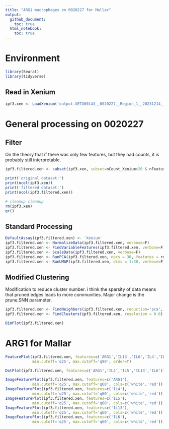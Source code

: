 ```yaml
---
title: "ARG1 macrophages on 0020227 for Mallar"
output: 
  github_document:
    toc: true
  html_notebook:
    toc: true
---
```

# Environment
```r
library(Seurat)
library(tidyverse)
```
## Read in Xenium 
```r
ipf3.xen <- LoadXenium('output-XETG00143__0020227__Region_1__20231214__022306/')
```
# General processing on 0020227 
## Filter
On the theory that if there was only few features, but they had counts, it is probably still interpretable.
```r
ipf3.filtered.xen <- subset(ipf3.xen, subset=nCount_Xenium>20 & nFeature_Xenium>4)
```
```r
print('original dataset:')
print(ncol(ipf3.xen))
print('filtered dataset:')
print(ncol(ipf3.filtered.xen))
```
```r
# cleanup cleanup
rm(ipf3.xen)
gc()
```

## Standard Processing
```r
DefaultAssay(ipf3.filtered.xen) <- 'Xenium'
ipf3.filtered.xen <- NormalizeData(ipf3.filtered.xen, verbose=F)
ipf3.filtered.xen <- FindVariableFeatures(ipf3.filtered.xen, verbose=F) # defaults to finding 2000, which would be all of them, but downstream expects this.
ipf3.filtered.xen <- ScaleData(ipf3.filtered.xen, verbose=F)
ipf3.filtered.xen <- RunPCA(ipf3.filtered.xen, npcs = 30, features = rownames(ipf3.filtered.xen), verbose=F)
ipf3.filtered.xen <- RunUMAP(ipf3.filtered.xen, dims = 1:30, verbose=F)
```
## Modified Clustering
Modification to reduce cluster number. i think the sparsity of data means that pruned edges leads to more communities. Major change is the prune.SNN parameter.
```r
ipf3.filtered.xen <- FindNeighbors(ipf3.filtered.xen, reduction='pca', dims=1:30, prune.SNN=0) 
ipf3.filtered.xen <- FindClusters(ipf3.filtered.xen, resolution = 0.6)
```
```r
DimPlot(ipf3.filtered.xen)
```
# ARG1 for Mallar
```r
FeaturePlot(ipf3.filtered.xen, features=c('ARG1','IL13','IL6','IL4','IL5'),
            min.cutoff='q25', max.cutoff='q90', order=T)
```
```r
DotPlot(ipf3.filtered.xen, features=c('ARG1','IL4','IL5','IL13','IL6'))
```
```r
ImageFeaturePlot(ipf3.filtered.xen, features=c('ARG1'),
            min.cutoff='q25', max.cutoff='q60', cols=c('white','red'))
ImageFeaturePlot(ipf3.filtered.xen, features=c('IL4'),
            min.cutoff='q25', max.cutoff='q60', cols=c('white','red'))
ImageFeaturePlot(ipf3.filtered.xen, features=c('IL5'),
            min.cutoff='q25', max.cutoff='q60', cols=c('white','red'))
ImageFeaturePlot(ipf3.filtered.xen, features=c('IL13'),
            min.cutoff='q25', max.cutoff='q60', cols=c('white','red'))
ImageFeaturePlot(ipf3.filtered.xen, features=c('IL6'),
            min.cutoff='q25', max.cutoff='q60', cols=c('white','red'))
```


